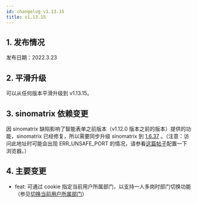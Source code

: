 ```yaml
---
id: changelog-v1.13.15
title: v1.13.15
---
```



## 1. 发布情况

发布日期：2022.3.23

<BundleList
  version="1.13.14"
  frontend="1.13.14"
  backend="1.13.15"
  font="1.13.0"
/>

## 2. 平滑升级

可以从任何版本平滑升级到 v1.13.15。

## 3. sinomatrix 依赖变更

因 sinomatrix 缺陷影响了智能表单之前版本（v1.12.0 版本之前的版本）提供的功能，sinomatrix 已经修复，所以需要同步升级 sinomatrix 到 [1.6.37](http://47.93.34.153:10080/sino-matrix/sino-matrix/blob/master/CHANGELOG.md) 。（注意：访问此地址时可能会出现 ERR_UNSAFE_PORT 的情况，请参看[这篇帖子](https://blog.csdn.net/kjcxmx/article/details/118122483)配置一下浏览器。）

## 4. 主要变更

- feat: 可通过 cookie 指定当前用户所属部门，以支持一人多岗时部门切换功能 （参见[切换当前用户所属部门](./config-user-info.mdx#5-切换当前用户所属部门)）
